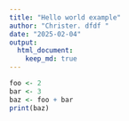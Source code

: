 ```yaml
---
title: "Hello world example"
author: "Christer. dfdf "
date: "2025-02-04"
output:
  html_document:
    keep_md: true
---
```

```r
foo <- 2
bar <- 3
baz <- foo + bar
print(baz) 
```

